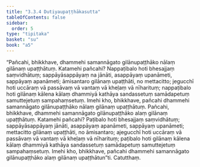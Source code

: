```yaml
---
title: "3.3.4 Dutiyaupaṭṭhākasutta"
tableOfContents: false
sidebar:
  order: 5
type: "tipitaka"
basket: "su"
book: "a5"
---
```



<DynamicBreadcrumb />

<Division number="124" book="a5" bookNo="16" page="127">

<Paragraph number="710" book="a5">
“Pañcahi, bhikkhave, dhammehi samannāgato gilānupaṭṭhāko nālaṃ gilānaṃ upaṭṭhātuṃ. Katamehi pañcahi? Nappaṭibalo hoti bhesajjaṃ saṃvidhātuṃ; sappāyāsappāyaṃ na jānāti, asappāyaṃ upanāmeti, sappāyaṃ apanāmeti; āmisantaro gilānaṃ upaṭṭhāti, no mettacitto; jegucchī hoti uccāraṃ vā passāvaṃ vā vantaṃ vā kheḷaṃ vā nīharituṃ; nappaṭibalo hoti gilānaṃ kālena kālaṃ dhammiyā kathāya sandassetuṃ samādapetuṃ samuttejetuṃ sampahaṃsetuṃ. Imehi kho, bhikkhave, pañcahi dhammehi samannāgato gilānupaṭṭhāko nālaṃ gilānaṃ upaṭṭhātuṃ.
</Paragraph>

<Paragraph number="711" book="a5">
Pañcahi, bhikkhave, dhammehi samannāgato gilānupaṭṭhāko alaṃ gilānaṃ upaṭṭhātuṃ. Katamehi pañcahi? Paṭibalo hoti bhesajjaṃ saṃvidhātuṃ; sappāyāsappāyaṃ jānāti, asappāyaṃ apanāmeti, sappāyaṃ upanāmeti; mettacitto gilānaṃ upaṭṭhāti, no āmisantaro; ajegucchī hoti uccāraṃ vā passāvaṃ vā vantaṃ vā kheḷaṃ vā nīharituṃ; paṭibalo hoti gilānaṃ kālena kālaṃ dhammiyā kathāya sandassetuṃ samādapetuṃ samuttejetuṃ sampahaṃsetuṃ. Imehi kho, bhikkhave, pañcahi dhammehi samannāgato gilānupaṭṭhāko alaṃ gilānaṃ upaṭṭhātun”ti.

</Paragraph>
</Division>

<Paragraph number="712" type="center" book="a5">
Catutthaṃ.
</Paragraph>